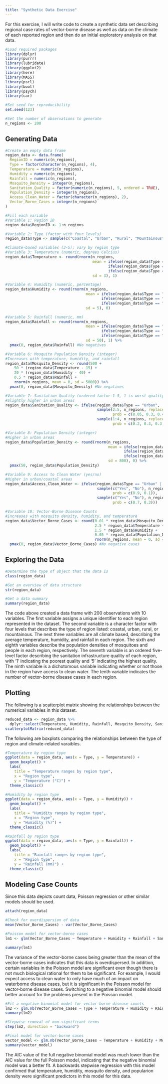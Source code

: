 ```yaml
---
title: "Synthetic Data Exercise"
---
```


For this exercise, I will write code to create a synthetic data set describing regional case rates of vector-borne disease as well as data on the climate of each reported region and then do an initial exploratory analysis on that data.

```r
#Load required packages
library(dplyr)
library(purrr)
library(lubridate)
library(ggplot2)
library(here)
library(MASS)
library(pscl)
library(boot)
library(psych)
library(car)
```

```r
#Set seed for reproducibility
set.seed(123)

#Set the number of observations to generate
n_regions <- 200
```

## Generating Data

```r
#Create an empty data frame
region_data <- data.frame(
  RegionID = numeric(n_regions),
  Type = factor(character(n_regions), 4),
  Temperature = numeric(n_regions),
  Humidity = numeric(n_regions),
  Rainfall = numeric(n_regions),
  Mosquito_Density = integer(n_regions),
  Sanitation_Quality = factor(numeric(n_regions), 5, ordered = TRUE),
  Population_Density = integer(n_regions),
  Access_Clean_Water = factor(character(n_regions), 2),
  Vector_Borne_Cases = integer(n_regions)
)

#Fill each variable
#Variable 1: Region ID
region_data$RegionID <- 1:n_regions

#Variable 2: Type (factor with four levels)
region_data$Type <- sample(c("Coastal", "Urban", "Rural", "Mountainous"), n_regions, replace = TRUE)

#Climate-based variables (3-5): vary by region type
#Variable 3: Temperature (numeric, degrees Celcius)
region_data$Temperature <- round(rnorm(n_regions, 
                                       mean = ifelse(region_data$Type == "Coastal", 30, 
                                              ifelse(region_data$Type == "Urban", 25,
                                              ifelse(region_data$Type == "Rural", 28, 18))),
                                       sd = 3), 1)

#Variable 4: Humidity (numeric, percentage)
region_data$Humidity <- round(rnorm(n_regions, 
                                    mean = ifelse(region_data$Type == "Coastal", 80,
                                           ifelse(region_data$Type == "Urban", 60,
                                           ifelse(region_data$Type == "Rural", 70, 50))),
                                    sd = 5), 0)

#Variable 5: Rainfall (numeric, mm)
region_data$Rainfall <- round(rnorm(n_regions,
                                    mean = ifelse(region_data$Type == "Coastal", 300,
                                           ifelse(region_data$Type == "Urban", 100,
                                           ifelse(region_data$Type == "Rural", 200, 50))),
                                    sd = 50), 1) %>%
  pmax(0, region_data$Rainfall) #No negatives

#Variable 6: Mosquito Population Density (integer)
#Increases with temperature, humidity, and rainfall
region_data$Mosquito_Density <- round(500 + 
    50 * (region_data$Temperature - 15) +
    20 * (region_data$Humidity - 40) +
    0.5 * region_data$Rainfall +
    rnorm(n_regions, mean = 0, sd = 5000)) %>%
  pmax(0, region_data$Mosquito_Density) #No negatives

#Variable 7: Sanitation Quality (ordered factor 1-5, 1 is worst quality)
#Slightly higher in urban areas
region_data$Sanitation_Quality <- ifelse(region_data$Type == "Urban",
                                         sample(2:5, n_regions, replace = T, 
                                                prob = c(0.05, 0.3, 0.4, 0.25)),
                                         sample(1:4, n_regions, replace = T,
                                                prob = c(0.2, 0.3, 0.3, 0.2)))

#Variable 8: Population Density (integer)
#Higher in urban areas
region_data$Population_Density <- round(rnorm(n_regions,
                                              mean = ifelse(region_data$Type == "Urban", 5000,
                                                     ifelse(region_data$Type == "Coastal", 2000,
                                                     ifelse(region_data$Type == "Rural", 500, 300))),
                                              sd = 800), 0) %>%
  pmax(50, region_data$Population_Density)

#Variable 9: Access to Clean Water (yes/no)
#Higher in urban/coastal areas
region_data$Access_Clean_Water <- ifelse(region_data$Type == "Urban" | region_data$Type == "Coastal",
                                         sample(c("Yes", "No"), n_regions, replace = T,
                                                prob = c(0.9, 0.1)),
                                         sample(c("Yes", "No"), n_regions, replace = T,
                                                prob = c(0.7, 0.3)))

#Variable 10: Vector-Borne Disease Counts
#Increases with mosquito density, humidity, and temperature
region_data$Vector_Borne_Cases <- round(0.01 * region_data$Mosquito_Density +
                                        2.5 * region_data$Temperature +
                                        1.5 * region_data$Humidity + 
                                        0.05 * region_data$Population_Density +
                                        rnorm(n_regions, mean = 0, sd = 25)) %>%
  pmax(0, region_data$Vector_Borne_Cases) #No negative cases
```

## Exploring the Data

```r
#Determine the type of object that the data is
class(region_data)

#Get an overview of data structure
str(region_data)

#Get a data summary
summary(region_data)
```

The code above created a data frame with 200 observations with 10 variables. The first variable assigns a unique identifier to each region represented in the dataset. The second variable is a character factor with four levels that describes the type of region listed: coastal, urban, rural, or mountainous. The next three variables are all climate based, describing the average temperature, humidity, and rainfall in each region. The sixth and eighth variables describe the population densities of mosquitoes and people in each region, respectively. The seventh variable is an ordered five-level factor describing the sanitation infrastructure quality of each region, with '1' indicating the poorest quality and '5' indicating the highest quality. The ninth variable is a dichotomous variable indicating whether or not those in the region have access to clean water. The tenth variable indicates the number of vector-borne disease cases in each region.

## Plotting

The following is a scatterplot matrix showing the relationships between the numerical variables in this dataset.
```r
reduced_data <- region_data %>%
  dplyr::select(Temperature, Humidity, Rainfall, Mosquito_Density, Sanitation_Quality, Population_Density, Vector_Borne_Cases)
scatterplotMatrix(reduced_data)
```
The following are boxplots comparing the relationships between the type of region and climate-related varaibles.

```r
#Temperature by region type
ggplot(data = region_data, aes(x = Type, y = Temperature)) +
  geom_boxplot() +
  labs(
    title = "Temperature ranges by region type",
    x = "Region type",
    y = "Temperature (°C)") + 
  theme_classic()

#Humidity by region type
ggplot(data = region_data, aes(x = Type, y = Humidity)) +
  geom_boxplot() +
  labs(
    title = "Humidity ranges by region type",
    x = "Region type",
    y = "Humidity (%)") + 
  theme_classic()

#Rainfall by region type
ggplot(data = region_data, aes(x = Type, y = Rainfall)) +
  geom_boxplot() +
  labs(
    title = "Rainfall ranges by region type",
    x = "Region type",
    y = "Rainfall (mm)") + 
  theme_classic()
```

## Modeling Case Counts

Since this data depicts count data, Poisson regression or other similar models should be used.

```r
attach(region_data)

#Check for overdispersion of data
mean(Vector_Borne_Cases) - var(Vector_Borne_Cases)

#Poisson model for vector-borne cases
lm1 <- glm(Vector_Borne_Cases ~ Temperature + Humidity + Rainfall + Sanitation_Quality + Mosquito_Density + Population_Density + Access_Clean_Water, family = "poisson")

summary(lm1)
```

The variance of the vector-borne cases being greater than the mean of the vector-borne cases indicates that this data is overdispersed. In addition, certain variables in the Poisson model are significant even though there is not much biological rational for them to be significant. For example, I would expect access to clean water to only have much of an impact on waterborne disease cases, but it is significant in the Poisson model for vector-borne disease cases. Switching to a negative binomial model should better account for the problems present in the Poisson model.

```r
#Fit a negative binomial model for vector-borne disease counts
lm2 <- glm.nb(Vector_Borne_Cases ~ Type + Temperature + Humidity + Rainfall + Sanitation_Quality + Mosquito_Density + Population_Density + Access_Clean_Water)
summary(lm2)

#Stepwise removal of non-significant terms
step(lm2, direction = "backward")

#Final model for vector-borne cases
vector_model <- glm.nb(Vector_Borne_Cases ~ Temperature + Humidity + Mosquito_Density + Population_Density)
summary(vector_model)
```

The AIC value of the full negative binomial model was much lower than the AIC value for the full Poisson model, indicating that the negative binomial model was a better fit. A backwards stepwise regression with this model confirmed that temperature, humidity, mosquito density, and popularion density were significant predictors in this model for this data.